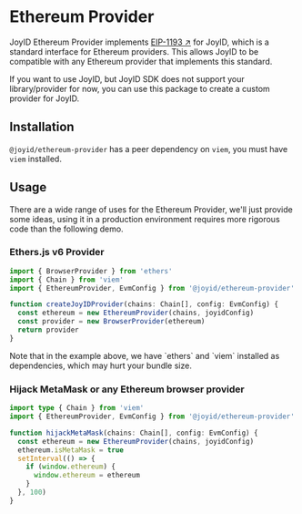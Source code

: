 # Ethereum Provider

JoyID Ethereum Provider implements [EIP-1193 ↗](https://eips.ethereum.org/EIPS/eip-1193) for JoyID, which is a standard interface for Ethereum providers. This allows JoyID to be compatible with any Ethereum provider that implements this standard.

If you want to use JoyID, but JoyID SDK does not support your library/provider for now, you can use this package to create a custom provider for JoyID.


## Installation

`@joyid/ethereum-provider` has a peer dependency on `viem`, you must have `viem` installed.


<PackageManagerTabs command="install @joyid/ethereum-provider viem" />

## Usage

There are a wide range of uses for the Ethereum Provider, we'll just provide some ideas, using it in a production environment requires more rigorous code than the following demo.

### Ethers.js v6 Provider

```ts
import { BrowserProvider } from 'ethers'
import { Chain } from 'viem'
import { EthereumProvider, EvmConfig } from '@joyid/ethereum-provider'

function createJoyIDProvider(chains: Chain[], config: EvmConfig) {
  const ethereum = new EthereumProvider(chains, joyidConfig)
  const provider = new BrowserProvider(ethereum)
  return provider
}
```

<Callout type="warning" emoji="⚠️">
Note that in the example above, we have `ethers` and `viem` installed as dependencies, which may hurt your bundle size.
</Callout>


### Hijack MetaMask or any Ethereum browser provider

```ts
import type { Chain } from 'viem'
import { EthereumProvider, EvmConfig } from '@joyid/ethereum-provider'

function hijackMetaMask(chains: Chain[], config: EvmConfig) {
  const ethereum = new EthereumProvider(chains, joyidConfig)
  ethereum.isMetaMask = true
  setInterval(() => {
    if (window.ethereum) {
      window.ethereum = ethereum
    }
  }, 100)
}
```


